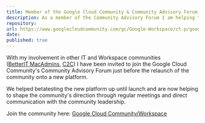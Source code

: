 ```yaml
---
title: Member of the Google Cloud Community & Community Advisory Forum.
description: As a member of the Community Advisory Forum I am helping to shape the Google Cloud Community's direction. 
repository: 
url: https://www.googlecloudcommunity.com/gc/Google-Workspace/ct-p/google-workspace
date: 
published: true
---
```


With my involvement in other IT and Workspace communities ([BetterIT](/projects/betterit),[MacAdmins](/projects/macadmins), [C2C](/projects/c2c-community)) I have been invited to join the Google Cloud Community's Community Advisory Forum just before the relaunch of the community onto a new platform. 

We helped betatesting the new platform up until launch and are now helping to shape the community's direction through regular meetings and direct communication with the community leadership. 

Join the community here: [Google Cloud Community/Workspace](https://www.googlecloudcommunity.com/gc/Google-Workspace/ct-p/google-workspace)
